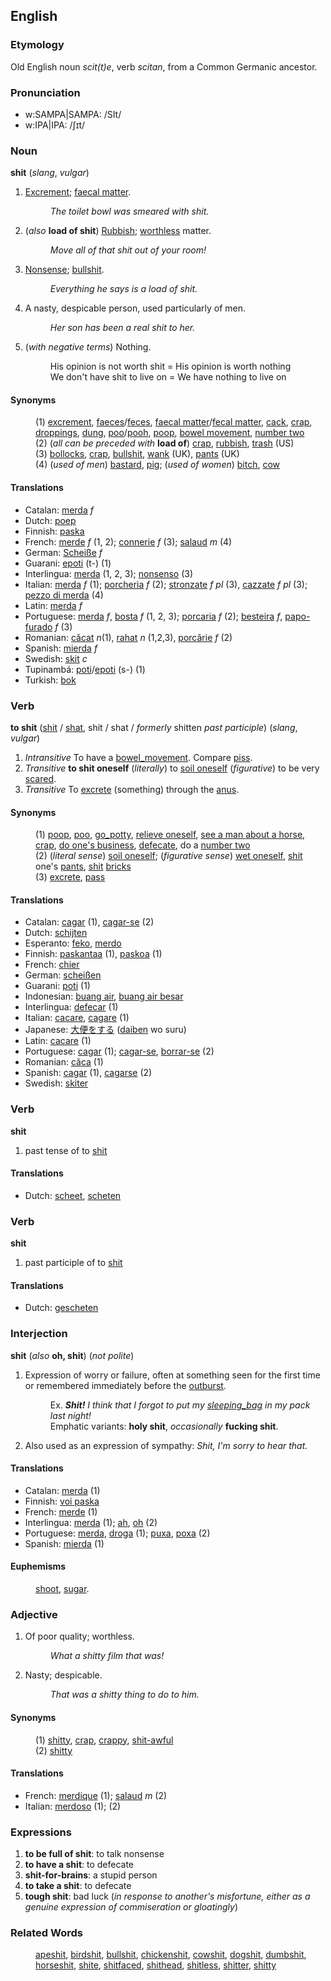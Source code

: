 ==English==
=== Etymology ===
Old English noun ''scit(t)e'', verb ''scitan'', from a Common Germanic ancestor.

=== Pronunciation ===
*w:SAMPA|SAMPA: /SIt/
*w:IPA|IPA: /ʃɪt/

=== Noun ===

'''shit''' (''slang'', ''vulgar'') 

# [[Excrement]]; [[faecal matter]].
#:''The toilet bowl was smeared with shit.''
# (''also'' '''load of shit''') [[Rubbish]]; [[worthless]] matter.
#:''Move all of that shit out of your room!''
# [[Nonsense]]; [[bullshit]].
#:''Everything he says is a load of shit.''
# A nasty, despicable person, used particularly of men.
#:''Her son has been a real shit to her.''
# (''with negative terms'') Nothing.
#:His opinion is not worth shit = His opinion is worth nothing
#:We don't have shit to live on = We have nothing to live on

==== Synonyms ====

:(1) [[excrement]], [[faeces]]/[[feces]], [[faecal matter]]/[[fecal matter]], [[cack]], [[crap]], [[droppings]], [[dung]], [[poo]]/[[pooh]], [[poop]], [[bowel movement]], [[number two]]
:(2) (''all can be preceded with'' '''load of''') [[crap]], [[rubbish]], [[trash]] (US)
:(3) [[bollocks]], [[crap]], [[bullshit]], [[wank]] (UK), [[pants]] (UK)
:(4) (''used of men'') [[bastard]], [[pig]]; (''used of women'') [[bitch]], [[cow]]

==== Translations ====
*Catalan: [[merda]] ''f''
*Dutch: [[poep]]
*Finnish: [[paska]]
*French: [[merde]] ''f'' (1, 2); [[connerie]] ''f'' (3); [[salaud]] ''m'' (4)
*German: [[Scheiße]] ''f''
*Guarani: [[epoti]] (t-) (1)
*Interlingua: [[merda]] (1, 2, 3); [[nonsenso]] (3)
*Italian: [[merda]]  ''f'' (1); [[porcheria]] ''f'' (2); [[stronzate]] ''f pl'' (3), [[cazzate]] ''f pl'' (3); [[pezzo di merda]] (4)
*Latin: [[merda]] ''f''
*Portuguese: [[merda]] ''f'', [[bosta]] ''f'' (1, 2, 3); [[porcaria]] ''f'' (2); [[besteira]] ''f'', [[papo-furado]] ''f'' (3)
*Romanian: [[căcat]] ''n''(1), [[rahat]] ''n'' (1,2,3), [[porcărie]] ''f'' (2)
*Spanish: [[mierda]] ''f''
*Swedish: [[skit]] ''c''
*Tupinambá: [[poti]]/[[epoti]] (s-) (1)
*Turkish: [[bok]]

=== Verb ===

'''to shit''' ([[shit]] / [[shat]], shit / shat / ''formerly'' shitten ''past participle'') (''slang'', ''vulgar'') 

# ''Intransitive'' To have a [[bowel_movement]].  Compare [[piss]].
# ''Transitive'' '''to shit oneself''' (''literally'') to [[soil oneself]] (''figurative'') to be very [[scared]].
# ''Transitive'' To [[excrete]] (something) through the [[anus]].

==== Synonyms ====
:(1) [[poop]], [[poo]], [[go_potty]], [[relieve oneself]], [[see a man about a horse]], [[crap]], [[do one's business]], [[defecate]], do a [[number two]]
:(2) (''literal sense'') [[soil oneself]]; (''figurative sense'') [[wet oneself]], [[shit]] one's [[pants]], [[shit]] [[brick]]s
:(3) [[excrete]], [[pass]]

==== Translations ====
*Catalan: [[cagar]] (1), [[cagar-se]] (2)
*Dutch: [[schijten]]
*Esperanto: [[feko]], [[merdo]]
*Finnish: [[paskantaa]] (1), [[paskoa]] (1)
*French: [[chier]]
*German: [[scheißen]]
*Guarani: [[poti]] (1)
*Indonesian: [[buang air]], [[buang air besar]]
*Interlingua: [[defecar]] (1)
*Italian: [[cacare]], [[cagare]] (1)
*Japanese: [[大便]]をする ([[daiben]] wo suru)
*Latin: [[cacare]] (1)
*Portuguese: [[cagar]] (1); [[cagar-se]], [[borrar-se]] (2)
*Romanian: [[căca]] (1)
*Spanish: [[cagar]] (1), [[cagarse]] (2)
*Swedish: [[skiter]]

=== Verb ===

'''shit'''

# past tense of to [[shit]]

==== Translations ====
*Dutch: [[scheet]], [[scheten]]

=== Verb ===

'''shit'''

# past participle of to [[shit]]

==== Translations ====
*Dutch: [[gescheten]]

=== Interjection ===
'''shit''' (''also'' '''oh, shit''') (''not polite'') 

# Expression of worry or failure, often at something seen for the first time or remembered immediately before the [[outburst]].
#:Ex. '' '''Shit!''' I think that I forgot to put my [[sleeping_bag]] in my pack last night!''
#:Emphatic variants: '''holy shit''', ''occasionally'' '''fucking shit'''.
#Also used as an expression of sympathy: ''Shit, I'm sorry to hear that.''

==== Translations ====
*Catalan: [[merda]] (1)
*Finnish: [[voi paska]]
*French: [[merde]] (1)
*Interlingua: [[merda]] (1); [[ah]], [[oh]] (2)
*Portuguese: [[merda]], [[droga]] (1); [[puxa]], [[poxa]] (2)
*Spanish: [[mierda]] (1)

==== Euphemisms ====
:[[shoot]], [[sugar]].

=== Adjective ===
#Of poor quality; worthless.
#:''What a shitty film that was!''
#Nasty; despicable.
#:''That was a shitty thing to do to him.''

====Synonyms====
:(1) [[shitty]], [[crap]], [[crappy]], [[shit-awful]]
:(2) [[shitty]]

====Translations====
*French: [[merdique]] (1); [[salaud]] ''m'' (2)
*Italian: [[merdoso]] (1); [[ ]] '' '' (2)

===Expressions===

# '''to be full of shit''': to talk nonsense
# '''to have a shit''': to defecate
# '''shit-for-brains''': a stupid person
# '''to take a shit''': to defecate
# '''tough shit''': bad luck (''in response to another's misfortune, either as a genuine expression of commiseration or gloatingly'')

===Related Words===
:[[apeshit]], [[birdshit]], [[bullshit]], [[chickenshit]], [[cowshit]], [[dogshit]], [[dumbshit]], [[horseshit]], [[shite]], [[shitfaced]], [[shithead]], [[shitless]], [[shitter]], [[shitty]]
